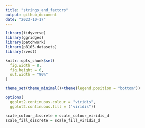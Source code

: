 ```yaml
---
title: "strings_and_factors"
output: github_document
date: "2023-10-17"
---
```


```r
library(tidyverse)
library(ggridges)
library(patchwork)
library(p8105.datasets)
library(rvest)

knitr::opts_chunk$set(
  fig.width = 8,
  fig.height = 6,
  out.width = "90%"
)

theme_set(theme_minimal()+theme(legend.position = "bottom"))

options(
  ggplot2.continuous.colour = "viridis",
  ggplot2.continuous.fill = ("viridis"))

scale_colour_discrete = scale_colour_viridis_d
scale_fill_discrete = scale_fill_viridis_d

```
